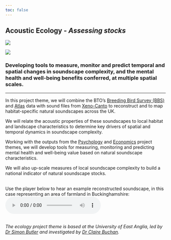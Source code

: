 ```yaml
---
toc: false
---
```


::: {.grid}

::: {.g-col-8}

# Acoustic Ecology - *Assessing stocks*

:::

::: {.g-col-4}

::: dark-mode
![](images/UEA%20Reverse%20Horizontal%20Logo_Blue%20Glint_PNG_RGB_N_A_41871.png)
:::
::: light-mode
![](images/UEA%20Horizontal%20Logo_Blue%20Glint_PNG_RGB_N_A_41847.png)
:::

:::

:::

### Developing tools to measure, monitor and predict temporal and spatial changes in soundscape complexity, and the mental health and well-being benefits conferred, at multiple spatial scales.
<hr />

In this project theme, we will combine the BTO’s [Breeding Bird Survey (BBS)](https://www.bto.org/our-science/projects/breeding-bird-survey) and [Atlas](https://www.bto.org/our-science/projects/birdatlas) data with sound files from [Xeno-Canto](https://xeno-canto.org/) to reconstruct and to map habitat-specific natural soundscapes across the UK.

We will relate the acoustic properties of these soundscapes to local habitat and landscape characteristics to determine key drivers of spatial and temporal dynamics in soundscape complexity.

Working with the outputs from the [Psychology](surrey.qmd) and [Economics](gla.qmd) project themes, we will develop tools for measuring, monitoring and predicting mental health and well-being value based on natural soundscape characteristics.

We will also up-scale measures of local soundscape complexity to build a national indicator of natural soundscape stocks.

<br />
Use the player below to hear an example reconstructed soundscape, in this case representing an area of farmland in Buckinghamshire:
<br />
<audio controls src="audio/SU9794_Farmland_other_2019.wav"></audio>

<br />
*The ecology project theme is based at the University of East Anglia, led by [Dr Simon Butler](researchstaff.qmd#sec-eco) and investigated by [Dr Claire Buchan](researchstaff.qmd#sec-eco).*

